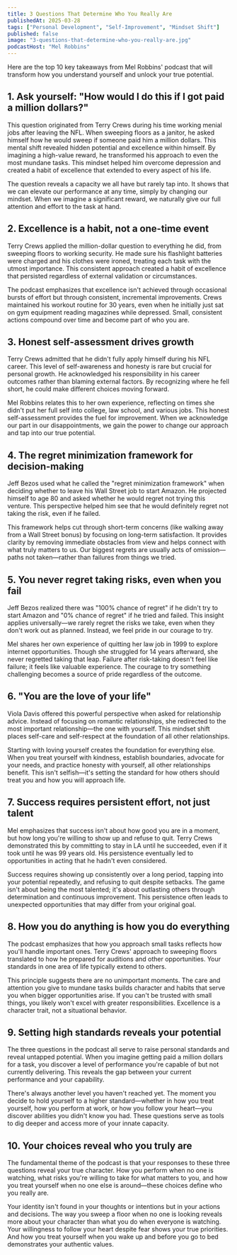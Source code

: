 ```yaml
---
title: 3 Questions That Determine Who You Really Are
publishedAt: 2025-03-28
tags: ["Personal Development", "Self-Improvement", "Mindset Shift"]
published: false
image: "3-questions-that-determine-who-you-really-are.jpg"
podcastHost: "Mel Robbins"
---
```



<PodcastSummaryPageLayout frontmatter={frontmatter}>

Here are the top 10 key takeaways from Mel Robbins' podcast that will transform how you understand yourself and unlock your true potential.

## 1. Ask yourself: "How would I do this if I got paid a million dollars?"
This question originated from Terry Crews during his time working menial jobs after leaving the NFL. When sweeping floors as a janitor, he asked himself how he would sweep if someone paid him a million dollars. This mental shift revealed hidden potential and excellence within himself. By imagining a high-value reward, he transformed his approach to even the most mundane tasks. This mindset helped him overcome depression and created a habit of excellence that extended to every aspect of his life.

The question reveals a capacity we all have but rarely tap into. It shows that we can elevate our performance at any time, simply by changing our mindset. When we imagine a significant reward, we naturally give our full attention and effort to the task at hand.

## 2. Excellence is a habit, not a one-time event
Terry Crews applied the million-dollar question to everything he did, from sweeping floors to working security. He made sure his flashlight batteries were charged and his clothes were ironed, treating each task with the utmost importance. This consistent approach created a habit of excellence that persisted regardless of external validation or circumstances.

The podcast emphasizes that excellence isn't achieved through occasional bursts of effort but through consistent, incremental improvements. Crews maintained his workout routine for 30 years, even when he initially just sat on gym equipment reading magazines while depressed. Small, consistent actions compound over time and become part of who you are.

## 3. Honest self-assessment drives growth
Terry Crews admitted that he didn't fully apply himself during his NFL career. This level of self-awareness and honesty is rare but crucial for personal growth. He acknowledged his responsibility in his career outcomes rather than blaming external factors. By recognizing where he fell short, he could make different choices moving forward.

Mel Robbins relates this to her own experience, reflecting on times she didn't put her full self into college, law school, and various jobs. This honest self-assessment provides the fuel for improvement. When we acknowledge our part in our disappointments, we gain the power to change our approach and tap into our true potential.

## 4. The regret minimization framework for decision-making
Jeff Bezos used what he called the "regret minimization framework" when deciding whether to leave his Wall Street job to start Amazon. He projected himself to age 80 and asked whether he would regret not trying this venture. This perspective helped him see that he would definitely regret not taking the risk, even if he failed.

This framework helps cut through short-term concerns (like walking away from a Wall Street bonus) by focusing on long-term satisfaction. It provides clarity by removing immediate obstacles from view and helps connect with what truly matters to us. Our biggest regrets are usually acts of omission—paths not taken—rather than failures from things we tried.

## 5. You never regret taking risks, even when you fail
Jeff Bezos realized there was "100% chance of regret" if he didn't try to start Amazon and "0% chance of regret" if he tried and failed. This insight applies universally—we rarely regret the risks we take, even when they don't work out as planned. Instead, we feel pride in our courage to try.

Mel shares her own experience of quitting her law job in 1999 to explore internet opportunities. Though she struggled for 14 years afterward, she never regretted taking that leap. Failure after risk-taking doesn't feel like failure; it feels like valuable experience. The courage to try something challenging becomes a source of pride regardless of the outcome.

## 6. "You are the love of your life"
Viola Davis offered this powerful perspective when asked for relationship advice. Instead of focusing on romantic relationships, she redirected to the most important relationship—the one with yourself. This mindset shift places self-care and self-respect at the foundation of all other relationships.

Starting with loving yourself creates the foundation for everything else. When you treat yourself with kindness, establish boundaries, advocate for your needs, and practice honesty with yourself, all other relationships benefit. This isn't selfish—it's setting the standard for how others should treat you and how you will approach life.

## 7. Success requires persistent effort, not just talent

Mel emphasizes that success isn't about how good you are in a moment, but how long you're willing to show up and refuse to quit. Terry Crews demonstrated this by committing to stay in LA until he succeeded, even if it took until he was 99 years old. His persistence eventually led to opportunities in acting that he hadn't even considered.

Success requires showing up consistently over a long period, tapping into your potential repeatedly, and refusing to quit despite setbacks. The game isn't about being the most talented; it's about outlasting others through determination and continuous improvement. This persistence often leads to unexpected opportunities that may differ from your original goal.

## 8. How you do anything is how you do everything
The podcast emphasizes that how you approach small tasks reflects how you'll handle important ones. Terry Crews' approach to sweeping floors translated to how he prepared for auditions and other opportunities. Your standards in one area of life typically extend to others.

This principle suggests there are no unimportant moments. The care and attention you give to mundane tasks builds character and habits that serve you when bigger opportunities arise. If you can't be trusted with small things, you likely won't excel with greater responsibilities. Excellence is a character trait, not a situational behavior.

## 9. Setting high standards reveals your potential
The three questions in the podcast all serve to raise personal standards and reveal untapped potential. When you imagine getting paid a million dollars for a task, you discover a level of performance you're capable of but not currently delivering. This reveals the gap between your current performance and your capability.

There's always another level you haven't reached yet. The moment you decide to hold yourself to a higher standard—whether in how you treat yourself, how you perform at work, or how you follow your heart—you discover abilities you didn't know you had. These questions serve as tools to dig deeper and access more of your innate capacity.

## 10. Your choices reveal who you truly are
The fundamental theme of the podcast is that your responses to these three questions reveal your true character. How you perform when no one is watching, what risks you're willing to take for what matters to you, and how you treat yourself when no one else is around—these choices define who you really are.

Your identity isn't found in your thoughts or intentions but in your actions and decisions. The way you sweep a floor when no one is looking reveals more about your character than what you do when everyone is watching. Your willingness to follow your heart despite fear shows your true priorities. And how you treat yourself when you wake up and before you go to bed demonstrates your authentic values.
</PodcastSummaryPageLayout>
